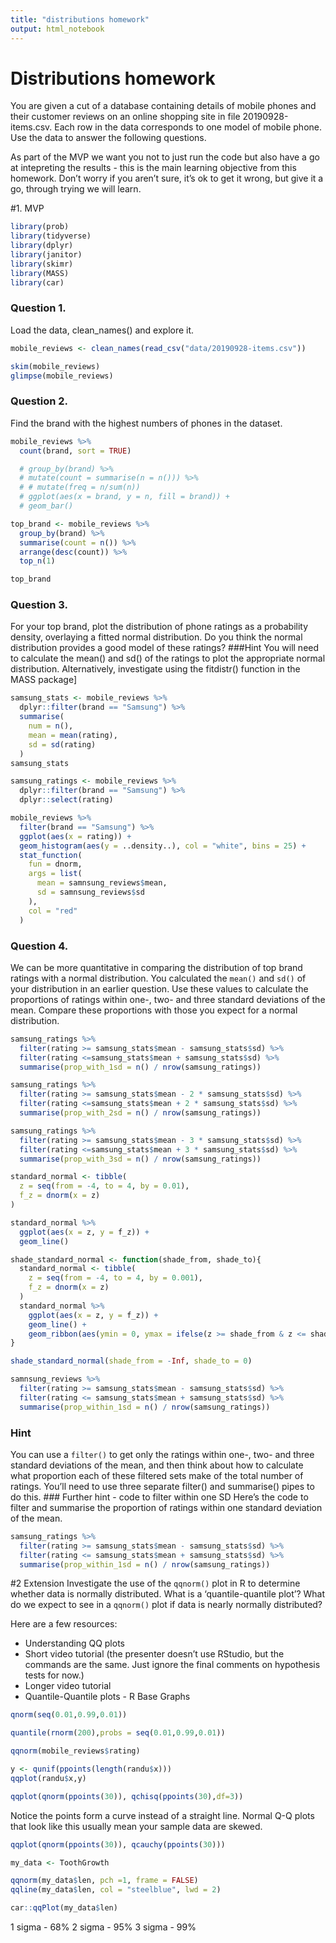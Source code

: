 ```yaml
---
title: "distributions homework"
output: html_notebook
---
```


# Distributions homework
You are given a cut of a database containing details of mobile phones and their customer reviews on an online shopping site in file 20190928-items.csv. Each row in the data corresponds to one model of mobile phone. Use the data to answer the following questions.

As part of the MVP we want you not to just run the code but also have a go at intepreting the results - this is the main learning objective from this homework. Don’t worry if you aren’t sure, it’s ok to get it wrong, but give it a go, through trying we will learn.

#1. MVP
```r
library(prob)
library(tidyverse)
library(dplyr)
library(janitor)
library(skimr)
library(MASS)
library(car)
```



### Question 1.
Load the data, clean_names() and explore it.
```r
mobile_reviews <- clean_names(read_csv("data/20190928-items.csv"))

skim(mobile_reviews)
glimpse(mobile_reviews)
```


### Question 2.
Find the brand with the highest numbers of phones in the dataset.
```r
mobile_reviews %>%
  count(brand, sort = TRUE)

  # group_by(brand) %>%
  # mutate(count = summarise(n = n())) %>% 
  # # mutate(freq = n/sum(n))
  # ggplot(aes(x = brand, y = n, fill = brand)) +
  # geom_bar()


```
```r
top_brand <- mobile_reviews %>% 
  group_by(brand) %>% 
  summarise(count = n()) %>% 
  arrange(desc(count)) %>% 
  top_n(1)
```
```r
top_brand
```


### Question 3.
For your top brand, plot the distribution of phone ratings as a probability density, overlaying a fitted normal distribution. Do you think the normal distribution provides a good model of these ratings?
###Hint
You will need to calculate the mean() and sd() of the ratings to plot the appropriate normal distribution. Alternatively, investigate using the fitdistr() function in the MASS package]
```r
samsung_stats <- mobile_reviews %>% 
  dplyr::filter(brand == "Samsung") %>% 
  summarise(
    num = n(),
    mean = mean(rating),
    sd = sd(rating)
  )
samsung_stats


```

```r
samsung_ratings <- mobile_reviews %>% 
  dplyr::filter(brand == "Samsung") %>% 
  dplyr::select(rating)
```





```r
mobile_reviews %>% 
  filter(brand == "Samsung") %>%
  ggplot(aes(x = rating)) +
  geom_histogram(aes(y = ..density..), col = "white", bins = 25) +
  stat_function(
    fun = dnorm, 
    args = list(
      mean = samnsung_reviews$mean, 
      sd = samnsung_reviews$sd
    ),
    col = "red"
  )
```



### Question 4.
We can be more quantitative in comparing the distribution of top brand ratings with a normal distribution. You calculated the `mean()` and `sd()` of your distribution in an earlier question. Use these values to calculate the proportions of ratings within one-, two- and three standard deviations of the mean. Compare these proportions with those you expect for a normal distribution.

```r
samsung_ratings %>% 
  filter(rating >= samsung_stats$mean - samsung_stats$sd) %>% 
  filter(rating <=samsung_stats$mean + samsung_stats$sd) %>% 
  summarise(prop_with_1sd = n() / nrow(samsung_ratings))
```
```r
samsung_ratings %>% 
  filter(rating >= samsung_stats$mean - 2 * samsung_stats$sd) %>% 
  filter(rating <=samsung_stats$mean + 2 * samsung_stats$sd) %>% 
  summarise(prop_with_2sd = n() / nrow(samsung_ratings))
```

```r
samsung_ratings %>% 
  filter(rating >= samsung_stats$mean - 3 * samsung_stats$sd) %>% 
  filter(rating <=samsung_stats$mean + 3 * samsung_stats$sd) %>% 
  summarise(prop_with_3sd = n() / nrow(samsung_ratings))
```



```r
standard_normal <- tibble(
  z = seq(from = -4, to = 4, by = 0.01),
  f_z = dnorm(x = z)
)

standard_normal %>%
  ggplot(aes(x = z, y = f_z)) +
  geom_line()
```
```r
shade_standard_normal <- function(shade_from, shade_to){
  standard_normal <- tibble(
    z = seq(from = -4, to = 4, by = 0.001),
    f_z = dnorm(x = z)
  )
  standard_normal %>%
    ggplot(aes(x = z, y = f_z)) +
    geom_line() +
    geom_ribbon(aes(ymin = 0, ymax = ifelse(z >= shade_from & z <= shade_to, f_z, 0)), fill = "red", alpha = 0.6)
}

shade_standard_normal(shade_from = -Inf, shade_to = 0)

```

```r
samnsung_reviews %>%
  filter(rating >= samsung_stats$mean - samsung_stats$sd) %>%
  filter(rating <= samsung_stats$mean + samsung_stats$sd) %>%
  summarise(prop_within_1sd = n() / nrow(samsung_ratings))
```


### Hint
You can use a `filter()` to get only the ratings within one-, two- and three standard deviations of the mean, and then think about how to calculate what proportion each of these filtered sets make of the total number of ratings. You’ll need to use three separate filter() and summarise() pipes to do this.
### Further hint - code to filter within one SD
Here’s the code to filter and summarise the proportion of ratings within one standard deviation of the mean.
```r
samsung_ratings %>%
  filter(rating >= samsung_stats$mean - samsung_stats$sd) %>%
  filter(rating <= samsung_stats$mean + samsung_stats$sd) %>%
  summarise(prop_within_1sd = n() / nrow(samsung_ratings))
```


#2 Extension
Investigate the use of the `qqnorm()` plot in R to determine whether data is normally distributed. What is a ‘quantile-quantile plot’? What do we expect to see in a `qqnorm()` plot if data is nearly normally distributed?

Here are a few resources:

* Understanding QQ plots
* Short video tutorial (the presenter doesn’t use RStudio, but the commands are the same. Just ignore the final comments on hypothesis tests for now.)
* Longer video tutorial
* Quantile-Quantile plots - R Base Graphs


```r
qnorm(seq(0.01,0.99,0.01))
```

```r
quantile(rnorm(200),probs = seq(0.01,0.99,0.01))
```

```r
qqnorm(mobile_reviews$rating)
```

```r
y <- qunif(ppoints(length(randu$x)))
qqplot(randu$x,y)
```
```r
qqplot(qnorm(ppoints(30)), qchisq(ppoints(30),df=3))
```
Notice the points form a curve instead of a straight line. Normal Q-Q plots that look like this usually mean your sample data are skewed.

```r
qqplot(qnorm(ppoints(30)), qcauchy(ppoints(30)))
```


```r
my_data <- ToothGrowth
```


```r
qqnorm(my_data$len, pch =1, frame = FALSE)
qqline(my_data$len, col = "steelblue", lwd = 2)
```

```r
car::qqPlot(my_data$len)
```

1 sigma - 68%
2 sigma - 95% 
3 sigma - 99%